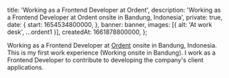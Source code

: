 
  title: 'Working as a Frontend Developer at Ordent',
  description: 'Working as a Frontend Developer at Ordent onsite in Bandung, Indonesia',
  private: true,
  date: {
    start: 1654534800000,
  },
  banner: banner,
  images: [{ alt: 'At work desk', ...ordent1 }],
  createdAt: 1661878800000,
};

Working as a Frontend Developer at [Ordent](https://www.ordent.co) onsite in Bandung, Indonesia. This is my first work experience (Working onsite in Bandung). I work as a Frontend Developer to contribute to developing the company's client applications.
